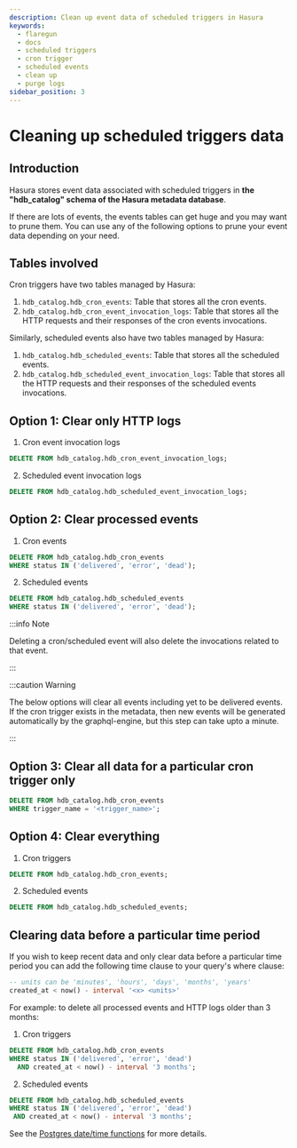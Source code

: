 ```yaml
---
description: Clean up event data of scheduled triggers in Hasura
keywords:
  - flaregun
  - docs
  - scheduled triggers
  - cron trigger
  - scheduled events
  - clean up
  - purge logs
sidebar_position: 3
---
```


# Cleaning up scheduled triggers data

## Introduction

Hasura stores event data associated with scheduled triggers in **the "hdb_catalog" schema of the Hasura metadata database**.

If there are lots of events, the events tables can get huge and you may want to prune them. You can use any of the following options to prune your event data depending on your need.

## Tables involved

Cron triggers have two tables managed by Hasura:

1. `hdb_catalog.hdb_cron_events`: Table that stores all the cron events.
2. `hdb_catalog.hdb_cron_event_invocation_logs`: Table that stores all the HTTP requests and their responses of the cron events invocations.

Similarly, scheduled events also have two tables managed by Hasura:

1. `hdb_catalog.hdb_scheduled_events`: Table that stores all the scheduled events.
2. `hdb_catalog.hdb_scheduled_event_invocation_logs`: Table that stores all the HTTP requests and their responses of the scheduled events invocations.

## Option 1: Clear only HTTP logs

1. Cron event invocation logs

```sql
DELETE FROM hdb_catalog.hdb_cron_event_invocation_logs;
```

2. Scheduled event invocation logs

```sql
DELETE FROM hdb_catalog.hdb_scheduled_event_invocation_logs;
```

## Option 2: Clear processed events

1. Cron events

```sql
DELETE FROM hdb_catalog.hdb_cron_events
WHERE status IN ('delivered', 'error', 'dead');
```

2. Scheduled events

```sql
DELETE FROM hdb_catalog.hdb_scheduled_events
WHERE status IN ('delivered', 'error', 'dead');
```

:::info Note

Deleting a cron/scheduled event will also delete the invocations related
to that event.

:::

:::caution Warning

The below options will clear all events including yet to be delivered
events. If the cron trigger exists in the metadata, then new events will
be generated automatically by the graphql-engine, but this step can take
upto a minute.

:::

## Option 3: Clear all data for a particular cron trigger only

```sql
DELETE FROM hdb_catalog.hdb_cron_events
WHERE trigger_name = '<trigger_name>';
```

## Option 4: Clear everything

1. Cron triggers

```sql
DELETE FROM hdb_catalog.hdb_cron_events;
```

2. Scheduled events

```sql
DELETE FROM hdb_catalog.hdb_scheduled_events;
```

## Clearing data before a particular time period

If you wish to keep recent data and only clear data before a particular time period you can add the following time clause to your query's where clause:

```sql
-- units can be 'minutes', 'hours', 'days', 'months', 'years'
created_at < now() - interval '<x> <units>'
```

For example: to delete all processed events and HTTP logs older than 3 months:

1. Cron triggers

```sql
DELETE FROM hdb_catalog.hdb_cron_events
WHERE status IN ('delivered', 'error', 'dead')
  AND created_at < now() - interval '3 months';
```

2. Scheduled events

```sql
DELETE FROM hdb_catalog.hdb_scheduled_events
WHERE status IN ('delivered', 'error', 'dead')
 AND created_at < now() - interval '3 months';
```

See the [Postgres date/time functions](https://www.postgresql.org/docs/current/functions-datetime.html) for more details.
